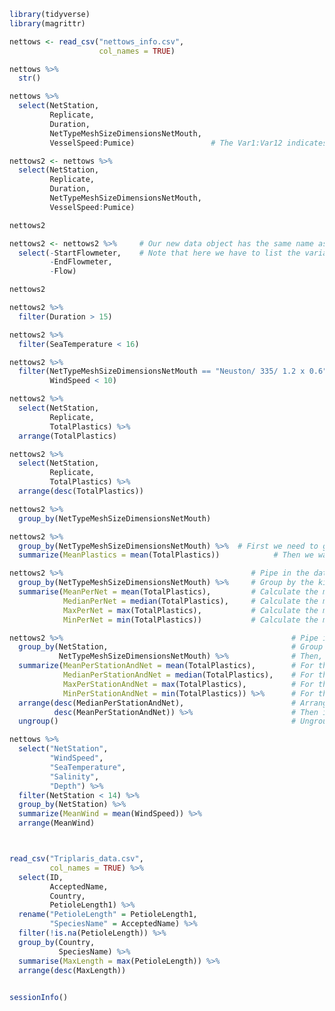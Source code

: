 
```{r load libraries}

library(tidyverse)
library(magrittr)

```

```{r 1}

nettows <- read_csv("nettows_info.csv",
                    col_names = TRUE)

nettows %>%
  str()
```

```{r 2}

nettows %>%
  select(NetStation,
         Replicate,
         Duration,
         NetTypeMeshSizeDimensionsNetMouth,
         VesselSpeed:Pumice)                 # The Var1:Var12 indicates to select all variables between Var1 and Var12

```

```{r 3}

nettows2 <- nettows %>%
  select(NetStation,
         Replicate,
         Duration,
         NetTypeMeshSizeDimensionsNetMouth,
         VesselSpeed:Pumice)                

nettows2
```

```{r 4}

nettows2 <- nettows2 %>%     # Our new data object has the same name as the current data object, which means it will save over it
  select(-StartFlowmeter,    # Note that here we have to list the variables invidually
         -EndFlowmeter,
         -Flow)

nettows2
```

```{r 5}

nettows2 %>%
  filter(Duration > 15)

```

```{r 6}

nettows2 %>%
  filter(SeaTemperature < 16)

```

```{r 7}

nettows2 %>%
  filter(NetTypeMeshSizeDimensionsNetMouth == "Neuston/ 335/ 1.2 x 0.6",
         WindSpeed < 10)

```

```{r 8}

nettows2 %>%
  select(NetStation,
         Replicate,
         TotalPlastics) %>%
  arrange(TotalPlastics)

```

```{r 9}

nettows2 %>%
  select(NetStation,
         Replicate,
         TotalPlastics) %>%
  arrange(desc(TotalPlastics))

```

```{r 10}

nettows2 %>%
  group_by(NetTypeMeshSizeDimensionsNetMouth)

```

```{r 11}

nettows2 %>%
  group_by(NetTypeMeshSizeDimensionsNetMouth) %>%  # First we need to group by the net-type variable
  summarize(MeanPlastics = mean(TotalPlastics))            # Then we want the mean of TotalPlastics to be calculated for each net-type

```

```{r 12}

nettows2 %>%                                          # Pipe in the data 
  group_by(NetTypeMeshSizeDimensionsNetMouth) %>%     # Group by the kind of net used
  summarise(MeanPerNet = mean(TotalPlastics),         # Calculate the mean of the TotalPlastics variable
            MedianPerNet = median(TotalPlastics),     # Calculate the median of the TotalPlastics variable
            MaxPerNet = max(TotalPlastics),           # Calculate the maximum of the TotalPlastics variable
            MinPerNet = min(TotalPlastics))           # Calculate the minimum of the TotalPlastics variable 

```

```{r 13}

nettows2 %>%                                                   # Pipe in the data
  group_by(NetStation,                                         # Group first by the net-type
           NetTypeMeshSizeDimensionsNetMouth) %>%              # Then, within net-type, group by the net station 
  summarize(MeanPerStationAndNet = mean(TotalPlastics),        # For those groups calculate the mean 
            MedianPerStationAndNet = median(TotalPlastics),    # For those groups calculate the median 
            MaxPerStationAndNet = max(TotalPlastics),          # For those groups calculate tha maximum
            MinPerStationAndNet = min(TotalPlastics)) %>%      # For those groups calculate the minimum
  arrange(desc(MedianPerStationAndNet),                        # Arrange the resulting rows in descending order first by the median
          desc(MeanPerStationAndNet)) %>%                      # Then in descending order by mean     
  ungroup()                                                    # Ungroup the variables 

```

```{r 14}

nettows %>%
  select("NetStation",
         "WindSpeed",
         "SeaTemperature",
         "Salinity",
         "Depth") %>%
  filter(NetStation < 14) %>%
  group_by(NetStation) %>%
  summarize(MeanWind = mean(WindSpeed)) %>%
  arrange(MeanWind)



read_csv("Triplaris_data.csv",
         col_names = TRUE) %>%
  select(ID, 
         AcceptedName,
         Country,
         PetioleLength1) %>%
  rename("PetioleLength" = PetioleLength1,
         "SpeciesName" = AcceptedName) %>%
  filter(!is.na(PetioleLength)) %>%
  group_by(Country,
           SpeciesName) %>%
  summarise(MaxLength = max(PetioleLength)) %>%
  arrange(desc(MaxLength))
  
```

```{r session info}

sessionInfo()

```
